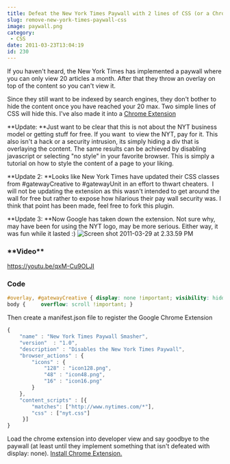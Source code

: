 ```yaml
---
title: Defeat the New York Times Paywall with 2 lines of CSS (or a Chrome Extension)
slug: remove-new-york-times-paywall-css
image: paywall.png
category:
 - CSS
date: 2011-03-23T13:04:19
id: 230
---
```


If you haven't heard, the New York Times has implemented a paywall where you can only view 20 articles a month. After that they throw an overlay on top of the content so you can't view it.

Since they still want to be indexed by search engines, they don't bother to hide the content once you have reached your 20 max. Two simple lines of CSS will hide this. I've also made it into a [Chrome Extension](https://chrome.google.com/extensions/detail/medmifohjnpmbkjbodbckhlgofiffgpm)

\*\*Update: \*\*Just want to be clear that this is not about the NYT business model or getting stuff for free. If you want  to view the NYT, pay for it. This also isn't a hack or a security intrusion, its simply hiding a div that is overlaying the content. The same results can be achieved by disabling javascript or selecting "no style" in your favorite browser. This is simply a tutorial on how to style the content of a page to your liking.

\*\*Update 2: \*\*Looks like New York Times have updated their CSS classes from #gatewayCreative to #gatewayUnit in an effort to thwart cheaters.  I will not be updating the extension as this wasn't intended to get around the wall for free but rather to expose how hilarious their pay wall security was. I think that point has been made, feel free to fork this plugin.

\*\*Update 3: \*\*Now Google has taken down the extension. Not sure why, may have been for using the NYT logo, may be more serious. Either way, it was fun while it lasted :) ![](Screen-shot-2011-03-29-at-2.33.59-PM.png "Screen shot 2011-03-29 at 2.33.59 PM")

### \*\*Video\*\*

https://youtu.be/qxM-Cu9OLJI

### Code

```css
#overlay, #gatewayCreative { display: none !important; visibility: hidden !important; }
body {     overflow: scroll !important; }
```

Then create a manifest.json file to register the Google Chrome Extension

```js
{
    "name" : "New York Times Paywall Smasher",
    "version"  : "1.0",
    "description" : "Disables the New York Times Paywall",
    "browser_actions" : {
        "icons" : {
            "128" : "icon128.png",
            "48" : "icon48.png",
            "16" : "icon16.png"
        }
    },
    "content_scripts" : [{
        "matches": ["http://www.nytimes.com/*"],
        "css" : ["nyt.css"]
     }]
}
```

Load the chrome extension into developer view and say goodbye to the paywall (at least until they implement something that isn't defeated with display: none). [Install Chrome Extension.](https://chrome.google.com/extensions/detail/medmifohjnpmbkjbodbckhlgofiffgpm)